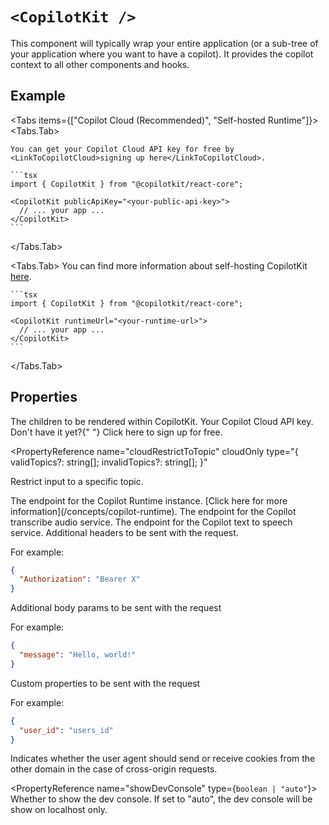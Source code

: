 
# `<CopilotKit />`

This component will typically wrap your entire application (or a sub-tree of your application where you want to have a copilot). It provides the copilot context to all other components and hooks.

## Example

<Tabs items={["Copilot Cloud (Recommended)", "Self-hosted Runtime"]}>
  <Tabs.Tab>

    You can get your Copilot Cloud API key for free by <LinkToCopilotCloud>signing up here</LinkToCopilotCloud>.

    ```tsx
    import { CopilotKit } from "@copilotkit/react-core";

    <CopilotKit publicApiKey="<your-public-api-key>">
      // ... your app ...
    </CopilotKit>
    ```

  </Tabs.Tab>

  <Tabs.Tab>
    You can find more information about self-hosting CopilotKit [here](/concepts/copilot-runtime).

    ```tsx
    import { CopilotKit } from "@copilotkit/react-core";

    <CopilotKit runtimeUrl="<your-runtime-url>">
      // ... your app ...
    </CopilotKit>
    ```

  </Tabs.Tab>
</Tabs>

## Properties

<PropertyReference name="children" type="ReactNode" required>
  The children to be rendered within CopilotKit.
</PropertyReference>

<PropertyReference name="publicApiKey" type="string">
  Your Copilot Cloud API key. Don't have it yet?{" "}
  <LinkToCopilotCloud>Click here to sign up for free</LinkToCopilotCloud>.
</PropertyReference>

<PropertyReference
  name="cloudRestrictToTopic"
  cloudOnly
  type="{ validTopics?: string[]; invalidTopics?: string[]; }"
>
  Restrict input to a specific topic.
</PropertyReference>

<PropertyReference name="runtimeUrl" type="string">
  The endpoint for the Copilot Runtime instance. [Click here for more
  information](/concepts/copilot-runtime).
</PropertyReference>

<PropertyReference name="transcribeAudioUrl" type="string">
  The endpoint for the Copilot transcribe audio service.
</PropertyReference>

<PropertyReference name="textToSpeechUrl" type="string">
  The endpoint for the Copilot text to speech service.
</PropertyReference>

<PropertyReference name="headers" type="Record<string, string>" >
  Additional headers to be sent with the request.
  
  For example:
  ```json
  {
    "Authorization": "Bearer X"
  }
  ```
</PropertyReference>

<PropertyReference name="body" type="Record<string, any>" >
  Additional body params to be sent with the request

For example:

```json
{
  "message": "Hello, world!"
}
```

</PropertyReference>

<PropertyReference name="properties" type="Record<string, any>" >
  Custom properties to be sent with the request
 
  For example:
  ```json
  {
    "user_id": "users_id"
  }
  ```
</PropertyReference>

<PropertyReference name="credentials" type="RequestCredentials">
  Indicates whether the user agent should send or receive cookies from the other
  domain in the case of cross-origin requests.
</PropertyReference>

<PropertyReference name="showDevConsole" type={`boolean | "auto"`}>
  Whether to show the dev console. If set to "auto", the dev console will be
  show on localhost only.
</PropertyReference>
